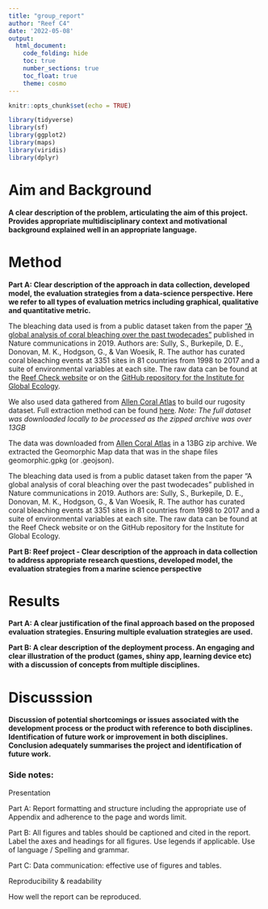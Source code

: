 ```yaml
---
title: "group_report"
author: "Reef C4"
date: '2022-05-08'
output: 
  html_document:
    code_folding: hide
    toc: true
    number_sections: true
    toc_float: true
    theme: cosmo
---
```


```r
knitr::opts_chunk$set(echo = TRUE)

library(tidyverse)
library(sf)
library(ggplot2)
library(maps)
library(viridis)
library(dplyr)


```


# Aim and Background 

**A clear description of the problem, articulating the aim of this project. Provides appropriate multidisciplinary context and motivational background explained well in an appropriate language.**

# Method

**Part A: Clear description of the approach in data collection, developed model, the evaluation strategies from a data-science perspective. Here we refer to all types of evaluation metrics including graphical, qualitative and quantitative metric.**

The bleaching data used is from a public dataset taken from the paper ["A global analysis of coral bleaching over the past twodecades"](https://doi.org/10.1038/s41467-019-09238-2) published in Nature communications in 2019. Authors are: Sully, S., Burkepile, D. E., Donovan, M. K., Hodgson, G., & Van Woesik, R. The author has curated coral bleaching events at 3351 sites in 81 countries from 1998 to 2017 and a suite of environmental variables at each site. The raw data can be found at the [Reef Check website](https://www.reefcheck.org/) or on the [GitHub repository for the Institute for Global Ecology](https://github.com/InstituteForGlobalEcology/Coral-bleaching-a-global-analysis-of-the-past-two-decades).

We also used data gathered from [Allen Coral Atlas](https://allencoralatlas.org/atlas/) to build our rugosity dataset. Full extraction method can be found [here](https://github.com/camille-alice/MARS_DATA3888_reefC4/blob/main/camille_ida.Rmd). *Note: The full dataset was downloaded locally to be processed as the zipped archive was over 13GB* 

The data was downloaded from [Allen Coral Atlas](https://allencoralatlas.org/resources/) in a 13BG zip archive. We extracted the Geomorphic Map data that was in the shape files geomorphic.gpkg (or .geojson). 

The bleaching data used is from a public dataset taken from the paper "A global analysis of coral bleaching over the past twodecades" published in Nature communications in 2019. Authors are: Sully, S., Burkepile, D. E., Donovan, M. K., Hodgson, G., & Van Woesik, R. The author has curated coral bleaching events at 3351 sites in 81 countries from 1998 to 2017 and a suite of environmental variables at each site. The raw data can be found at the Reef Check website or on the GitHub repository for the Institute for Global Ecology.

**Part B: Reef project - Clear description of the approach in data collection to address appropriate research questions, developed model, the evaluation strategies from a marine science perspective**

# Results 

**Part A: A clear justification of the final approach based on the proposed evaluation strategies. Ensuring multiple evaluation strategies are used.**

**Part B: A clear description of the deployment process. An engaging and clear illustration of the product (games, shiny app, learning device etc) with a discussion of concepts from multiple disciplines.**

# Discusssion

**Discussion of potential shortcomings or issues associated with the development process or the product with reference to both disciplines. Identification of future work or improvement in both disciplines. Conclusion adequately summarises the project and identification of future work.**



### Side notes: 

Presentation

Part A: Report formatting and structure including the appropriate use of Appendix and adherence to the page and words limit.

Part B: All figures and tables should be captioned and cited in the report. Label the axes and headings for all figures. Use legends if applicable. Use of language / Spelling and grammar.

Part C: Data communication: effective use of figures and tables.

Reproducibility & readability

How well the report can be reproduced.



